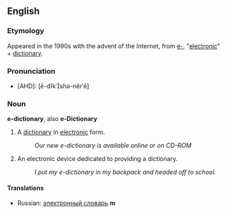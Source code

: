 {{rfd}}

==English==
===Etymology===
Appeared in the 1990s with the advent of the Internet, from {{E.}} [[e-]], "[[electronic]]" + [[dictionary]].

===Pronunciation===
*[AHD]: [ē-dĭkshə-nĕr′ē]

===Noun===
'''e-dictionary''', also '''e-Dictionary'''

# A [[dictionary]] in [[electronic]] form.
#: ''Our new e-dictionary is available online or on CD-ROM''
# An electronic device dedicated to providing a dictionary.
#: ''I put my e-dictionary in my backpack and headed off to school.''

====Translations====
*Russian: [[электронный словарь]] '''m'''